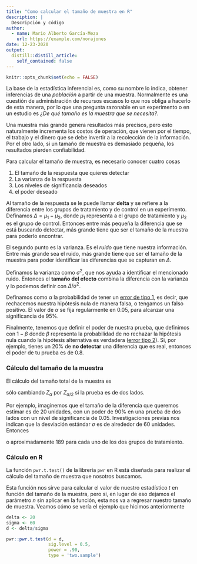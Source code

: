 ```yaml
---
title: "Como calcular el tamaño de muestra en R"
description: |
  Descripción y código
author:
  - name: Mario Alberto García-Meza
    url: https://example.com/norajones
date: 12-23-2020
output:
  distill::distill_article:
    self_contained: false
---
```



```r
knitr::opts_chunk$set(echo = FALSE)
```
La base de la estadística inferencial es, como su nombre lo indica, obtener inferencias de una _población_ a partir de una muestra. Normalmente es una cuestión de administración de recursos escasos lo que nos obliga a hacerlo de esta manera, por lo que una pregunta razonable en un experimento o en un estudio es _¿De qué tamaño es la muestra que se necesita?_.

Una muestra más grande genera resultados más precisos, pero esto naturalmente incrementa los costos de operación, que vienen por el tiempo, el trabajo y el dinero que se debe invertir a la recolección de la información. Por el otro lado, si un tamaño de muestra es demasiado pequeña, los resultados pierden confiabilidad.

Para calcular el tamaño de muestra, es necesario conocer cuatro cosas

1. El tamaño de la respuesta que quieres detectar
2. La varianza de la respuesta
3. Los niveles de significancia deseados
4. el poder deseado

Al tamaño de la respuesta se le puede llamar **delta** y se refiere a la diferencia entre los grupos de tratamiento y de control en un experimento. Definamos $\Delta = \mu_1-\mu_2$, donde $\mu_1$ representa a el grupo de tratamiento y $\mu_2$ es el grupo de control. Entonces entre más pequeña la diferencia que se está buscando detectar, más grande tiene que ser el tamaño de la muestra para poderlo encontrar.

El segundo punto es la varianza. Es el _ruido_ que tiene nuestra información. Entre más grande sea el ruido, más grande tiene que ser el tamaño de la muestra para poder identificar las diferencias que se capturan en $\Delta$.

Definamos la varianza como $\sigma^2$, que nos ayuda a identificar el mencionado ruido. Entonces el **tamaño del efecto** combina la diferencia con la varianza y lo podemos definir con $\Delta/\sigma^2$.

Definamos como $\alpha$ la probabilidad de tener un [error de tipo 1](https://es.wikipedia.org/wiki/Errores_de_tipo_I_y_de_tipo_II), es decir, que rechacemos nuestra hipótesis nula de manera falsa, o tengamos un falso positivo. El valor de $\alpha$ se fija regularmente en 0.05, para alcanzar una significancia de 95%.

Finalmente, tenemos que definir el poder de nuestra prueba, que definimos con $1-\beta$ donde $\beta$ representa la probabilidad de no rechazar la hipótesis nula cuando la hipótesis alternativa es verdadera ([error tipo 2](https://es.wikipedia.org/wiki/Errores_de_tipo_I_y_de_tipo_II)). Si, por ejemplo, tienes un 20% de **no detectar** una diferencia que es real, entonces el poder de tu prueba es de 0.8.

### Cálculo del tamaño de la muestra

El cálculo del tamaño total de la muestra es

\begin{equation}
  n = \frac{4(Z_\alpha + Z_\beta)^2\sigma^2}{\Delta^2}
\end{equation}

sólo cambiando $Z_{\alpha}$ por $Z_{\alpha/2}$ si la prueba es de dos lados.

Por ejemplo, imaginemos que el tamaño de la diferencia que queremos estimar es de 20 unidades, con un poder de 90% en una prueba de dos lados con un nivel de significancia de 0.05. Investigaciones previas nos indican que la desviación estándar $\sigma$ es de alrededor de 60 unidades. Entonces

\begin{equation}
  n = \frac{4(1.96 + 1.28)^2\sigma^2}{20^2} \approx 378
\end{equation}

o aproximadamente 189 para cada uno de los dos grupos de tratamiento.

### Cálculo en R

La función `pwr.t.test()` de la librería  `pwr` en R está diseñada para realizar el cálculo del tamaño de muestra que nosotros buscamos.

Esta función nos sirve para calcular el valor de nuestro estadístico $t$ en función del tamaño de la muestra, pero si, en lugar de eso dejamos el parámetro $n$ sin aplicar en la función, esta nos va a regresar nuestro tamaño de muestra. Veamos cómo se vería el ejemplo que hicimos anteriormente

```r
delta <- 20
sigma <- 60
d <- delta/sigma

pwr::pwr.t.test(d = d,
                sig.level = 0.5,
                power = .90,
                type = 'two.sample')

```